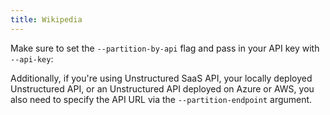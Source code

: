 ```yaml
---
title: Wikipedia
---
```



<SharedContentWikipedia/>

Make sure to set the `--partition-by-api` flag and pass in your API key with `--api-key`:


<CodeGroup>

  <WikipediaAPISh />

  <WikipediaAPIPy />

</CodeGroup>

Additionally, if you're using Unstructured SaaS API, your locally deployed Unstructured API, or an Unstructured API
deployed on Azure or AWS, you also need to specify the API URL via the `--partition-endpoint` argument.
